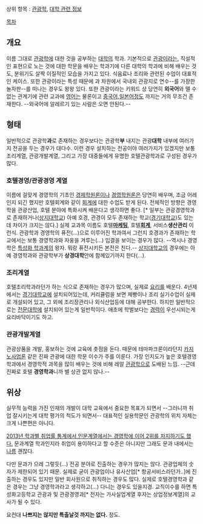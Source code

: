 상위 항목 : [[관광학]], [[대학 관련 정보]]

[[목차]]

== 개요 ==

이름 그대로 [[관광학]]에 대한 것을 공부하는 [[대학]]의 학과. 기본적으로 [[관광]]이라는, 직설적인 표현으로 노는 것에 대한 학문을 배우는 학과기에 다른 대학의 학과에 비해 배우는 것도, 분위기도 살짝 이질적인 모습을 가지고 있다. 식음료나 조리와 관련된 수업이 대표적인 케이스. 또한 관광이라는 특성 때문에 과 차원에서 국내외 관광지로 연수--를 가장한 놀자판--를 떠나는 경우도 왕왕 있다. 또한 관광이라는 키워드 상 당연히 '''외국어'''와 뗄 수 없는 관계기에 관련 교과에 [[영어]]는 물론이고 [[중국어]],[[일본어]]정도 까지는 거의 무조건 존재한다. --외국어에 알레르기 있는 사람은 오면 안된다.--

== 형태 ==

일반적으로 관광학'''과'''로 존재하는 경우보다는 관광학'''부''' 내지는 관광'''대학''' 내부에 여러가지 전공을 두는 경우가 대다수. 이런 경우 설치하는 전공이야 여러가지가 있겠지만 보통 조리계열, 관광개발계열, 그리고 가장 대중들에게 유명한 호텔관광학과로 구성된 경우가 많다.

=== 호텔경영/관광경영 계열 ===

이름에 걸맞게 경영학의 기초인 [[경제학]]원론이나 [[경영학]]원론은 당연히 배우며, 조금 어레인지 되긴 했지만 호텔회계와 같이 [[회계]]에 대한 수업도 받게 된다. 전체적인 방향은 경영학을 관광산업, 호텔 분야에 특화시켜 배운다고 생각하면 좋다. [* 일부는 관광경영학과로 존재하거나([[상지대학교]]) 아예 호경, 관경이 모두 존재하는 학교([[경기대학교]])도 있는데 차이가 크지는 않다.] 실제 교과목 이름도 호텔'''[[마케팅]]''', 호텔'''[[회계]]''', 서비스'''생산관리''' 이런식. 관광학과 경영학의 퓨전(...)으로 이루어진 학과여서 그런지 호경과가 존재하는 학교에서는 보통 경영학과와 자웅을 겨루는(...) 입결을 보이는 경우가 많다. --역시나 경영학은 [[특성화 학과]]계의 왕자. 뭐랑 퓨전시키든 본전은 친다.-- [[상지대학교]]의 경우에는 아예 경영학과와 관광학부가 '''상경대학'''안에 함께있기까지 한다(...).

=== 조리계열 ===

호텔조리학과라던가 하는 식으로 존재하는 경우가 많으며, 실제로 [[요리]]를 배운다. 4년제에서는 [[경기대학교]]에 설치되어있는데, 커리큘럼을 보면 제빵이나 조리 실기수업이 실제로 개설되어 있고, 그 외에 조리장관리나 외식산업등에 대해 공부한다. 하지만 일반적으로는 [[전문대학]]에 설치되어 있는게 일반적이다. 애초에 학벌보다는 [[경력]]이 우선시되는게 요리바닥이기도 하고.

=== 관광개발계열 ===

관광상품을 개발, 홍보하는 것에 교육에 촛점을 둔다. 때문에 테마파크론이라던지 [[카지노]]사업론 같은 진짜 관광에 대한 학문 이수가 주를 이룬다. 가장 인지도가 높은 호텔경영학과에서 경영학적 과목을 많이 배우는 것에 비해 레알 [[관광학]]으로 도배된 느낌. --근데 진짜로 호텔 '''경영학과'''니까 별 상관 없지 않나.--

== 위상 ==

실무적 능력을 가진 인재의 개발이 대학 교육에서 중요한 목표가 되면서 --그러니까 취업 잘시키는게 대학 평가의 척도가 되면서-- 대표적인 실용학문인 관광학의 위치 자체는 크게 나쁜편은 아니다.

[http://blog.naver.com/momokingg?Redirect=Log&logNo=10179816672 2013년 학과별 취업률 통계에서 인문계열에서는 경영학에 이어 2위를 차지하기도 했다.] 문과계열 학과인지라 취업이 용이하다고 할 수준은 아니지만 그래도 문과 내에서는 [[나름]] 괜찮다.

다만 문과가 으레 그렇듯(...) 전공 분야로 진출하는 경우가 많지는 않다. 관광업체의 숫자가 제한되어 있기 때문. 실제로 굳이 관광업이나 유사산업[* 항공서비스라던가..]에 진출하는 경우도 있지만 일반 회사원으로 취직하는 경우도 많다. 실제로 호텔경영학과 같은 경우는 그냥 경영학과라고 생각하고(...) 다니는 경우도 있을지경. 교직이수를 하면 특성화고등학교 관광과 및 관광경영과[* 전자는 가사실업계열 후자는 상업정보계열]의 교사가 될 수 있다.

요컨대 '''나쁘지는 않지만 특출날것 까지는 없다.''' 정도.
